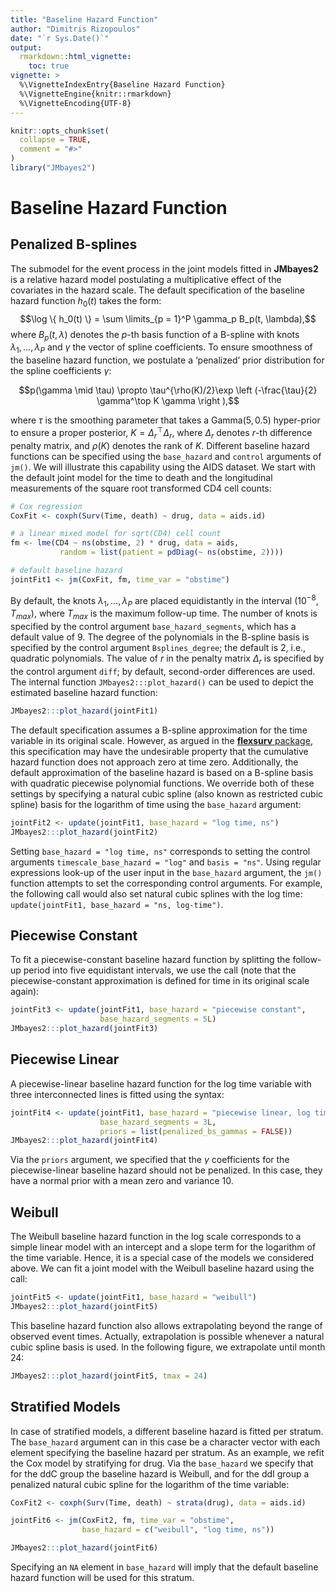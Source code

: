 ```yaml
---
title: "Baseline Hazard Function"
author: "Dimitris Rizopoulos"
date: "`r Sys.Date()`"
output:
  rmarkdown::html_vignette:
    toc: true
vignette: >
  %\VignetteIndexEntry{Baseline Hazard Function}
  %\VignetteEngine{knitr::rmarkdown}
  %\VignetteEncoding{UTF-8}
---
```


```r
knitr::opts_chunk$set(
  collapse = TRUE,
  comment = "#>"
)
library("JMbayes2")
```

# Baseline Hazard Function
## Penalized B-splines
The submodel for the event process in the joint models fitted in **JMbayes2** is a relative hazard model postulating a multiplicative effect of the covariates in the hazard scale. The default specification of the baseline hazard function $h_0(t)$ takes the form: $$\log \{ h_0(t) \} = \sum \limits_{p = 1}^P \gamma_p B_p(t, \lambda),$$
where $B_p(t, \lambda)$ denotes the $p$-th basis function of a B-spline with knots $\lambda_1, \ldots, \lambda_P$ and $\gamma$ the vector of spline coefficients. To ensure smoothness of the baseline hazard function, we postulate a 'penalized' prior distribution for the spline coefficients $\gamma$: 

$$p(\gamma \mid \tau) \propto \tau^{\rho(K)/2}\exp \left (-\frac{\tau}{2} \gamma^\top K \gamma \right ),$$

where $\tau$ is the smoothing parameter that takes a $\mathrm{Gamma}(5, 0.5)$ hyper-prior to ensure a proper posterior, $K = \Delta_r^\top \Delta_r$, where $\Delta_r$ denotes $r$-th difference penalty matrix, and $\rho(K)$ denotes the rank of $K$. Different baseline hazard functions can be specified using the `base_hazard` and `control` arguments of `jm()`. We will illustrate this capability using the AIDS dataset. We start with the default joint model for the time to death and the longitudinal measurements of the square root transformed CD4 cell counts:
```r
# Cox regression
CoxFit <- coxph(Surv(Time, death) ~ drug, data = aids.id)

# a linear mixed model for sqrt(CD4) cell count
fm <- lme(CD4 ~ ns(obstime, 2) * drug, data = aids,
           random = list(patient = pdDiag(~ ns(obstime, 2))))

# default baseline hazard
jointFit1 <- jm(CoxFit, fm, time_var = "obstime")
```

By default, the knots $\lambda_1, \ldots, \lambda_P$ are placed equidistantly in the interval $(10^{-8}, T_{max})$, where $T_{max}$ is the maximum follow-up time. The number of knots is specified by the control argument `base_hazard_segments`, which has a default value of 9. The degree of the polynomials in the B-spline basis is specified by the control argument `Bsplines_degree`; the default is 2, i.e., quadratic polynomials. The value of $r$ in the penalty matrix $\Delta_r$ is specified by the control argument `diff`; by default, second-order differences are used. The internal function `JMbayes2:::plot_hazard()` can be used to depict the estimated baseline hazard function:
```r
JMbayes2:::plot_hazard(jointFit1)
```

The default specification assumes a B-spline approximation for the time variable in its original scale. However, as argued in the [**flexsurv** package](https://search.r-project.org/CRAN/refmans/flexsurv/html/flexsurvspline.html), this specification may have the undesirable property that the cumulative hazard function does not approach zero at time zero. Additionally, the default approximation of the baseline hazard is based on a B-spline basis with quadratic piecewise polynomial functions. We override both of these settings by specifying a natural cubic spline (also known as restricted cubic spline) basis for the logarithm of time using the `base_hazard` argument:
```r
jointFit2 <- update(jointFit1, base_hazard = "log time, ns")
JMbayes2:::plot_hazard(jointFit2)
```

Setting `base_hazard = "log time, ns"` corresponds to setting the control arguments `timescale_base_hazard = "log"` and `basis = "ns"`. Using regular expressions look-up of the user input in the `base_hazard` argument, the `jm()` function attempts to set the corresponding control arguments. For example, the following call would also set natural cubic splines with the log time: `update(jointFit1, base_hazard = "ns, log-time")`.

## Piecewise Constant
To fit a piecewise-constant baseline hazard function by splitting the follow-up period into five equidistant intervals, we use the call (note that the piecewise-constant approximation is defined for time in its original scale again):
```r
jointFit3 <- update(jointFit1, base_hazard = "piecewise constant",
                    base_hazard_segments = 5L)
JMbayes2:::plot_hazard(jointFit3)
```

## Piecewise Linear
A piecewise-linear baseline hazard function for the log time variable with three interconnected lines is fitted using the syntax:
```r
jointFit4 <- update(jointFit1, base_hazard = "piecewise linear, log time",
                    base_hazard_segments = 3L, 
                    priors = list(penalized_bs_gammas = FALSE))
JMbayes2:::plot_hazard(jointFit4)
```

Via the `priors` argument, we specified that the $\gamma$ coefficients for the piecewise-linear baseline hazard should not be penalized. In this case, they have a normal prior with a mean zero and variance 10.

## Weibull
The Weibull baseline hazard function in the log scale corresponds to a simple linear model with an intercept and a slope term for the logarithm of the time variable. Hence, it is a special case of the models we considered above. We can fit a joint model with the Weibull baseline hazard using the call:
```r
jointFit5 <- update(jointFit1, base_hazard = "weibull")
JMbayes2:::plot_hazard(jointFit5)
```

This baseline hazard function also allows extrapolating beyond the range of observed event times. Actually, extrapolation is possible whenever a natural cubic spline basis is used. In the following figure, we extrapolate until month 24:
```r
JMbayes2:::plot_hazard(jointFit5, tmax = 24)
```

## Stratified Models
In case of stratified models, a different baseline hazard is fitted per stratum. The `base_hazard` argument can in this case be a character vector with each element specifying the baseline hazard per stratum. As an example, we refit the Cox model by stratifying for drug. Via the `base_hazard` we specify that for the ddC group the baseline hazard is Weibull, and for the ddI group a penalized natural cubic spline for the logarithm of the time variable:
```r
CoxFit2 <- coxph(Surv(Time, death) ~ strata(drug), data = aids.id)

jointFit6 <- jm(CoxFit2, fm, time_var = "obstime", 
                base_hazard = c("weibull", "log time, ns"))

JMbayes2:::plot_hazard(jointFit6)
```

Specifying an `NA` element in `base_hazard` will imply that the default baseline hazard function will be used for this stratum.
